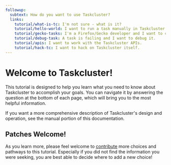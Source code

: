 ---
followup:
  subtext: How do you want to use Taskcluster?
  links:
    tutorial/what-is-tc: I'm not sure - what is it?
    tutorial/hello-world: I want to run a task manually in Taskcluster.
    tutorial/gecko-tasks: I'm a Firefox/Gecko developer and I want to change builds or tests.
    tutorial/debug-task: A task is failing and I want to debug it.
    tutorial/apis: I want to work with the Taskcluster APIs.
    tutorial/hack-tc: I want to hack on Taskcluster itself.
---

# Welcome to Taskcluster!

This tutorial is designed to help you learn what you need to know about
Taskcluster to accomplish your goals. You can navigate it by answering the
question at the bottom of each page, which will bring you to the most helpful
information.

If you want a more comprehensive description of Taskcluster's design and
operation, see the manual portion of this documentation.

## Patches Welcome!

As you learn more, please feel welcome to [contribute](https://github.com/taskcluster/taskcluster-docs) more choices and pathways to this tutorial.
Especially if you did not find the information you were seeking, you are best able to decide where to add a new choice!

